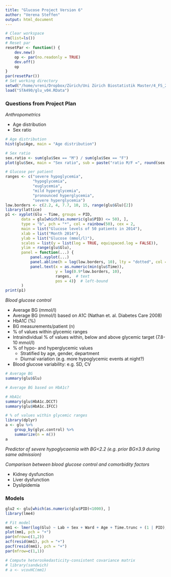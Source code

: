 ```yaml
---
title: "Glucose Project Version 6"
author: "Verena Steffen"
output: html_document
---
```


```r
# Clear workspace
rm(list=ls())
# Reset par
resetPar <- function() {
    dev.new()
    op <- par(no.readonly = TRUE)
    dev.off()
    op
}
par(resetPar())
# Set working directory
setwd("/home/vreni/Dropbox/Zürich/Uni Zürich Biostatistik Master/4_FS_2016/STA490_StatisticalConsulting")
load("STA490/glu_v04.RData")
```

### Questions from Project Plan

*Anthropometrics*

- Age distribution
- Sex ratio

```r
# Age distribution
hist(glu$Age, main = "Age distribution")

# Sex ratio
sex.ratio <- sum(glu$Sex == "M") / sum(glu$Sex == "F")
plot(glu$Sex, main = "Sex ratio", sub = paste("ratio M/F =", round(sex.ratio,2)))

# Glucose per patient
ranges <- c("severe hypoglycemia", 
            "hypoglycemia",
            "euglycemia",
            "mild hyperglycemia",
            "pronounced hyperglycemia",
            "severe hyperglycemia")
low.borders <- c(2.2, 4, 7.7, 10, 15, range(glu$Glu)[2])
library(lattice)
p1 <- xyplot(Glu ~ Time, groups = PID, 
       data = glu[which(as.numeric(glu$PID) <= 50), ], 
       type = "b", pch = "*", col = rainbow(50), cex = 2,
       main = list("Glucose levels of 50 patients in 2014"), 
       xlab = list("Month 2014"),
       ylab = list("Glucose (mmol/l)"),
       scales = list(y = list(log = TRUE, equispaced.log = FALSE)),
       ylim = range(glu$Glu), 
       panel = function(...) {
           panel.xyplot(...)
           panel.abline(h = log(low.borders, 10), lty = "dotted", col = "black")
           panel.text(x = as.numeric(min(glu$Time)), 
                      y = log(0.9*low.borders, 10), 
                      ranges,  # text
                      pos = 4)}  # left-bound
       )
print(p1)
```


*Blood glucose control*

- Average BG (mmol/l)
- Average BG (mmol/l) based on A1C (Nathan et. al. Diabetes Care 2008)
- HbA1C (%)
- BG measurements/patient (n)
- % of values within glycemic ranges
- Intraindividual % of values within, below and above glycemic target (7.8-10 mmol/l)
- % of hypo- and hyperglycemic values
    - Stratified by age, gender, department
    - Diurnal variation (e.g. more hypoglycemic events at night?)
- Blood glucose variability: e.g. SD, CV

```r
# Average BG
summary(glu$Glu)

# Average BG based on HbA1c?

# HbA1c
summary(glu$HbA1c.DCCT)
summary(glu$HbA1c.IFCC)

# % of values within glycemic ranges
library(dplyr)
a <- glu %>% 
    group_by(glyc.control) %>% 
    summarize(n = n())
a

```



*Predictor of severe hypoglycaemia with BG<2.2 (e.g. prior BG≤3.9 during same admission)*

*Comparison between blood glucose control and comorbidity factors*

- Kidney dysfunction
- Liver dysfunction
- Dyslipidemia


### Models

```r
glu2 <- glu[which(as.numeric(glu$PID)<1000), ]
library(lme4)

# Fit model
mm1 <- lmer(log(Glu) ~ Lab + Sex + Ward + Age + Time.trunc + (1 | PID), data = glu2, REML = FALSE)
plot(mm1, pch = "+")
par(mfrow=c(1,2))
acf(resid(mm1), pch = "+")
pacf(resid(mm1), pch = "+")
par(mfrow=c(1,1))

# Compute heteroskedasticity-consistent covariance matrix
# library(sandwich)
# a <- vcovHC(mm1)


```






